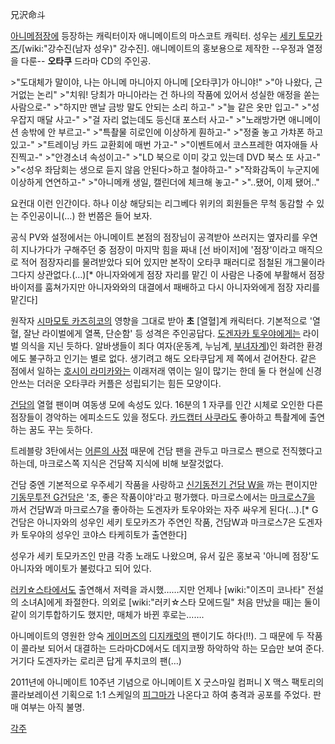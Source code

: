 兄沢命斗

[[아니메점장]]에 등장하는 캐릭터이자 애니메이트의 마스코트 캐릭터.
성우는 [[세키 토모카즈]]/[wiki:"강수진(남자 성우)" 강수진].
애니메이트의 홍보용으로 제작한 --우정과 열정을 다룬-- '''오타쿠''' 드라마 CD의 주인공. 

>"도대체가 말이야, 나는 아니메 마니아지 아니메 [오타쿠]가 아니야!"
>"아 나왔다, 근거없는 논리"
>"치워! 당최가 마니아라는 건 하나의 작품에 있어서 성실한 애정을 쏟는 사람으로-"
>"하지만 맨날 금방 말도 안되는 소리 하고-"
>"늘 같은 옷만 입고-"
>"성우잡지 매달 사고-"
>"걸 자리 없는데도 등신대 포스터 사고-"
>"노래방가면 애니메이션 송밖에 안 부르고-"
>"특촬물 히로인에 이상하게 훤하고-"
>"정줄 놓고 가챠폰 하고 있고-"
>"트레이닝 카드 교환회에 매번 가고-"
>"이벤트에서 코스프레한 여자애들 사진찍고-"
>"안경소녀 속성이고-"
>"LD 북으로 이미 갖고 있는데 DVD 북스 또 사고-"
>"<성우 좌담회는 생으로 듣지 않음 안된다>하고 철야하고-"
>"작화감독이 누군지에 이상하게 연연하고-"
>"아니메캐 생일, 캘린더에 체크해 놓고-"
>"..됐어, 이제 됐어.."

요컨대 이런 인간이다. 하나 이상 해당되는 리그베다 위키의 회원들은 무척 동감할 수 있는 주인공이니(…) 한 번쯤은 들어 보자.

공식 PV와 설정에서는 아니메이트 본점의 점장님이 공격받아 쓰러지는 옆자리를 우연히 지나가다가 구해주던 중 점장이 마지막 힘을 짜내 [선 바이저]에 '점장'이라고 매직으로 적어 점장자리를 물려받았다 되어 있지만 본작이 오타쿠 패러디로 점철된 개그물이라 그다지 상관없다.(…)[* 아니자와에게 점장 자리를 맡긴 이 사람은 나중에 부활해서 점장바이저를 훔쳐가지만 아니자와와의 대결에서 패배하고 다시 아니자와에게 점장 자리를 맡긴다] 

원작자 [[시마모토 카즈히코]]의 영향을 그대로 받아 '''초''' [열혈]계 캐릭터다. 기본적으로 '열혈, 잘난 라이벌에게 열폭, 단순함' 등 성격은 주인공답다. [[도겐자카 토우야]]에게는 라이벌 의식을 지닌 듯하다. 알바생들이 죄다 여자(운동계, 누님계, [[부녀자]]계)인 화려한 환경에도 불구하고 인기는 별로 없다. 생기려고 해도 오타쿠답게 제 쪽에서 걷어찬다. 같은 점에서 일하는 [[호시이 라미카]]와는 이래저래 엮이는 일이 많기는 한데 둘 다 현실에 신경 안쓰는 더러운 오타쿠라 커플은 성립되기는 힘든 모양이다.

[[건담]]의 열혈 팬이며 여동생 모에 속성도 있다. 16분의 1 자쿠를 인간 시체로 오인한 다른 점장들이 경악하는 에피소드도 있을 정도다. [[카드캡터 사쿠라]]도 좋아하고 특촬계에 출연하는 꿈도 꾸는 듯하다.

트레블랑 3탄에서는 [[어른의 사정]] 때문에 건담 팬을 관두고 마크로스 팬으로 전직했다고 하는데, 마크로스쪽 지식은 건담쪽 지식에 비해 보잘것없다.

건담 중엔 기본적으로 우주세기 작품을 사랑하고 [[신기동전기 건담 W]]을 까는 편이지만 [[기동무투전 G건담]]은 '조, 좋은 작품이야'라고 평가했다. 마크로스에서는 [[마크로스7]]을 까서 건담W과 마크로스7을 좋아하는 도겐자카 토우야와는 자주 싸우게 된다(…).[* G건담은 아니자와의 성우인 세키 토모카즈가 주연인 작품, 건담W과 마크로스7은 도겐자카 토우야의 성우인 코야스 타케히토가 출연한다]

성우가 세키 토모카즈인 만큼 각종 노래도 나왔으며, 유서 깊은 홍보곡 '아니메 점장'도 아니자와 메이토가 불렀다고 되어 있다. 

[[러키☆스타]]에서도 출연해서 저력을 과시했……지만 언제나 [wiki:"이즈미 코나타" 전설의 소녀A]에게 좌절한다. 의외로 [wiki:"러키☆스타 모에드릴" 처음 만났을 때]는 둘이 같이 의기투합하기도 했지만, 매체가 바뀐 후로는…….

아니메이트의 영원한 앙숙 [[게이머즈]]의 [[디지캐럿]]의 팬이기도 하다(!!). 그 때문에 두 작품이 콜라보 되어서 대결하는 드라마CD에서도 데지코짱 하악하악 하는 모습만 보여 준다. 거기다 도겐자카는 로리콘 답게 푸치코의 팬(…)

2011년에 아니메이트 10주년 기념으로 아니메이트 X 굿스마일 컴퍼니 X 맥스 팩토리의 콜라보레이션 기획으로 1:1 스케일의  [[피그마]]가 나온다고 하여 충격과 공포를 주었다. 판매 여부는 아직 불명. 

[[각주]]
